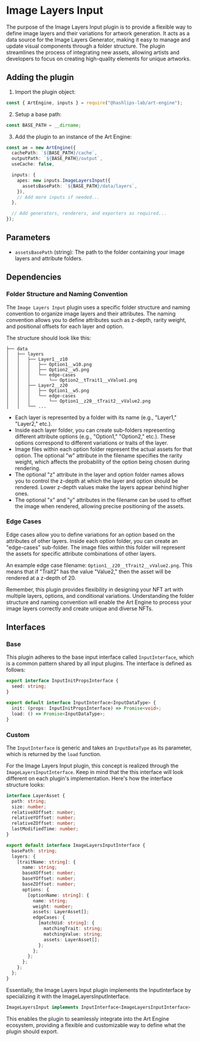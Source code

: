 
# Image Layers Input

The purpose of the Image Layers Input plugin is to provide a flexible way to define image layers and their variations for artwork generation. It acts as a data source for the Image Layers Generator, making it easy to manage and update visual components through a folder structure. The plugin streamlines the process of integrating new assets, allowing artists and developers to focus on creating high-quality elements for unique artworks.

## Adding the plugin

1.  Import the plugin object:

```ts copy
const { ArtEngine, inputs } = require("@hashlips-lab/art-engine");
```

2. Setup a base path:

```ts copy
const BASE_PATH = __dirname;
```

3. Add the plugin to an instance of the Art Engine:

```ts copy
const ae = new ArtEngine({
  cachePath: `${BASE_PATH}/cache`,
  outputPath: `${BASE_PATH}/output`,
  useCache: false,

  inputs: {
    apes: new inputs.ImageLayersInput({
      assetsBasePath: `${BASE_PATH}/data/layers`,
    }),
    // Add more inputs if needed...
  },

  // Add generators, renderers, and exporters as required...
});
```

## Parameters

- `assetsBasePath` (string): The path to the folder containing your image layers and attribute folders.

## Dependencies

### Folder Structure and Naming Convention

The `Image Layers Input` plugin uses a specific folder structure and naming convention to organize image layers and their attributes. The naming convention allows you to define attributes such as z-depth, rarity weight, and positional offsets for each layer and option.

The structure should look like this:

```shell copy
├── data
│   ├── layers
│   │   ├── Layer1__z10
│   │   │   ├── Option1__w10.png
│   │   │   ├── Option2__w5.png
│   │   │   └── edge-cases
│   │   │       └── Option2__tTrait1__vValue1.png
│   │   ├── Layer2__z20
│   │   │   ├── Option1__w5.png
│   │   │   └── edge-cases
│   │   │       └── Option1__z20__tTrait2__vValue2.png
│   │   └── ...
```

- Each layer is represented by a folder with its name (e.g., "Layer1," "Layer2," etc.).
- Inside each layer folder, you can create sub-folders representing different attribute options (e.g., "Option1," "Option2," etc.). These options correspond to different variations or traits of the layer.
- Image files within each option folder represent the actual assets for that option. The optional "w" attribute in the filename specifies the rarity weight, which affects the probability of the option being chosen during rendering.
- The optional "z" attribute in the layer and option folder names allows you to control the z-depth at which the layer and option should be rendered. Lower z-depth values make the layers appear behind higher ones.
- The optional "x" and "y" attributes in the filename can be used to offset the image when rendered, allowing precise positioning of the assets.

### Edge Cases

Edge cases allow you to define variations for an option based on the attributes of other layers. Inside each option folder, you can create an "edge-cases" sub-folder. The image files within this folder will represent the assets for specific attribute combinations of other layers.

An example edge case filename: `Option1__z20__tTrait2__vValue2.png`. This means that if "Trait2" has the value "Value2," then the asset will be rendered at a z-depth of 20.

Remember, this plugin provides flexibility in designing your NFT art with multiple layers, options, and conditional variations. Understanding the folder structure and naming convention will enable the Art Engine to process your image layers correctly and create unique and diverse NFTs.

## Interfaces

### Base

This plugin adheres to the base input interface called `InputInterface`, which is a common pattern shared by all input plugins. The interface is defined as follows:

```ts copy
export interface InputInitPropsInterface {
  seed: string;
}

export default interface InputInterface<InputDataType> {
  init: (props: InputInitPropsInterface) => Promise<void>;
  load: () => Promise<InputDataType>;
}
```

### Custom

The `InputInterface` is generic and takes an `InputDataType` as its parameter, which is returned by the `load` function.

For the Image Layers Input plugin, this concept is realized through the `ImageLayersInputInterface`. Keep in mind that the this interface will look different on each plugin's implementation. Here's how the interface structure looks:

```ts copy
interface LayerAsset {
  path: string;
  size: number;
  relativeXOffset: number;
  relativeYOffset: number;
  relativeZOffset: number;
  lastModifiedTime: number;
}

export default interface ImageLayersInputInterface {
  basePath: string;
  layers: {
    [traitName: string]: {
      name: string;
      baseXOffset: number;
      baseYOffset: number;
      baseZOffset: number;
      options: {
        [optionName: string]: {
          name: string;
          weight: number;
          assets: LayerAsset[];
          edgeCases: {
            [matchUid: string]: {
              matchingTrait: string;
              matchingValue: string;
              assets: LayerAsset[];
            };
          };
        };
      };
    };
  };
}
```

Essentially, the Image Layers Input plugin implements the InputInterface by specializing it with the ImageLayersInputInterface.

```ts copy
ImageLayersInput implements InputInterface<ImageLayersInputInterface>
```

This enables the plugin to seamlessly integrate into the Art Engine ecosystem, providing a flexible and customizable way to define what the plugin should export.
